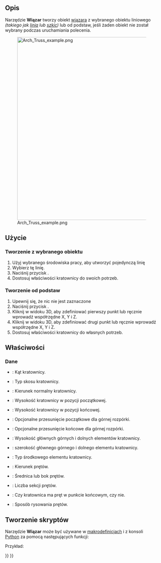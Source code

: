 <languages/>

{{Docnav/pl
|[[Arch_Fence/pl|Ogrodzenie]]
|[[Arch_Equipment/pl|Profil]]
|[[BIM_Workbench/pl|środowisko pracy BIM]]
|IconL=Arch_Fence.svg
|IconR=Arch_Equipment.svg
|IconC=Workbench_BIM.svg
}}

{{GuiCommand/pl
|Name=Arch Truss
|Name/pl=BIM: Wiązar
|MenuLocation=3D / BIM → Wiązar
|Workbenches=[[BIM_Workbench/pl|BIM]]
|Version=0.19
}}

<span id="Description"></span>
==Opis==

Narzędzie '''Wiązar''' tworzy obiekt [https://pl.wikipedia.org/wiki/Wi%C4%85zar_(budownictwo) wiązara] z wybranego obiektu liniowego ''(takiego jak [[Draft_Line/pl|linia]] lub [[Sketcher_NewSketch/pl|szkic]])'' lub od podstaw, jeśli żaden obiekt nie został wybrany podczas uruchamiania polecenia.

[[Image:Arch Truss example.png|600px]]

<span id="Usage"></span>
==Użycie==

<span id="Creating_from_a_selected_object"></span>
===Tworzenie z wybranego obiektu===

# Użyj wybranego środowiska pracy, aby utworzyć pojedynczą linię
# Wybierz tę linię.
# Naciśnij przycisk {{Button|[[Image:Arch_Truss.svg|16px]] '''Wiązar'''}}.
# Dostosuj właściwości kratownicy do swoich potrzeb.

<span id="Creating_from_scratch"></span>
===Tworzenie od podstaw===

# Upewnij się, że nic nie jest zaznaczone
# Naciśnij przycisk {{Button|[[Image:Arch_Truss.svg|16px]] '''Wiązar'''}}.
# Kliknij w widoku 3D, aby zdefiniować pierwszy punkt lub ręcznie wprowadź współrzędne X, Y i Z.
# Kliknij w widoku 3D, aby zdefiniować drugi punkt lub ręcznie wprowadź współrzędne X, Y i Z.
# Dostosuj właściwości kratownicy do własnych potrzeb.

<span id="Properties"></span>
==Właściwości==

<span id="Data"></span>
===Dane===

* {{PropertyData|TrussAngle}}: Kąt kratownicy.
* {{PropertyData|SlantType}}: Typ skosu kratownicy.
* {{PropertyData|Normal}}: Kierunek normalny kratownicy.
* {{PropertyData|HeightStart}}: Wysokość kratownicy w pozycji początkowej.
* {{PropertyData|HeightEnd}}: Wysokość kratownicy w pozycji końcowej.
* {{PropertyData|StrutStartOffset}}: Opcjonalne przesunięcie początkowe dla górnej rozpórki.
* {{PropertyData|StrutEndOffset}}: Opcjonalne przesunięcie końcowe dla górnej rozpórki.
* {{PropertyData|StrutHeight}}: Wysokość głównych górnych i dolnych elementów kratownicy.
* {{PropertyData|StrutWidth}}: szerokość głównego górnego i dolnego elementu kratownicy.
* {{PropertyData|RodType}}: Typ środkowego elementu kratownicy.
* {{PropertyData|RodDirection}}: Kierunek prętów.
* {{PropertyData|RodSize}}: Średnica lub bok prętów.
* {{PropertyData|RodSections}}: Liczba sekcji prętów.
* {{PropertyData|RodEnd}}: Czy kratownica ma pręt w punkcie końcowym, czy nie.
* {{PropertyData|RodMode}}: Sposób rysowania prętów.

<span id="Scripting"></span>
==Tworzenie skryptów==

Narzędzie '''Wiązar''' może być używane w [[Macros/pl|makrodefinicjach]] i z konsoli [[Python/pl|Python]] za pomocą następujących funkcji:

{{Code|code=
Truss = makeFence([baseobj])
}}

Przykład:

{{Code|code=
import FreeCAD
import Draft
import Arch

p1 = FreeCAD.Vector(0,0,0)
p2 = FreeCAD.Vector(2000,0,0)
baseline = Draft.makeLine(p1,p2)
truss = Arch.makeTruss(baseline)
truss.HeightStart = 200
truss.HeightEnd = 400
# adjust other needed properties
}}


{{Docnav/pl
|[[Arch_Fence/pl|Ogrodzenie]]
|[[Arch_Equipment/pl|Profil]]
|[[BIM_Workbench/pl|środowisko pracy BIM]]
|IconL=Arch_Fence.svg
|IconR=Arch_Equipment.svg
|IconC=Workbench_BIM.svg
}}

{{BIM_Tools_navi{{#translation:}}}}
{{Userdocnavi{{#translation:}}}}